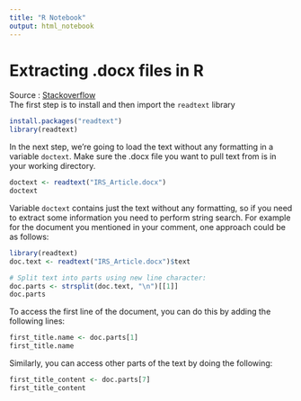 ```yaml
---
title: "R Notebook"
output: html_notebook
---
```

# Extracting .docx files in R
Source : [Stackoverflow](https://stackoverflow.com/questions/50439684/how-to-extract-plain-text-from-docx-file-using-r)
<br>
The first step is to install and then import the `readtext` library 

```r
install.packages("readtext")
library(readtext)
```
In the next step, we're going to load the text without any formatting in a variable `doctext`. Make sure the .docx file you want to pull text from is in your working directory.
```r
doctext <- readtext("IRS_Article.docx")
doctext
```
Variable `doctext` contains just the text without any formatting, so if you need to extract some information you need to perform string search. For example for the document you mentioned in your comment, one approach could be as follows:

```r
library(readtext)
doc.text <- readtext("IRS_Article.docx")$text

# Split text into parts using new line character:
doc.parts <- strsplit(doc.text, "\n")[[1]]
doc.parts
```
To access the first line of the document, you can do this by adding the following lines:
```r
first_title.name <- doc.parts[1]
first_title.name
```
Similarly, you can access other parts of the text by doing the following:
```r
first_title_content <- doc.parts[7]
first_title_content
```
